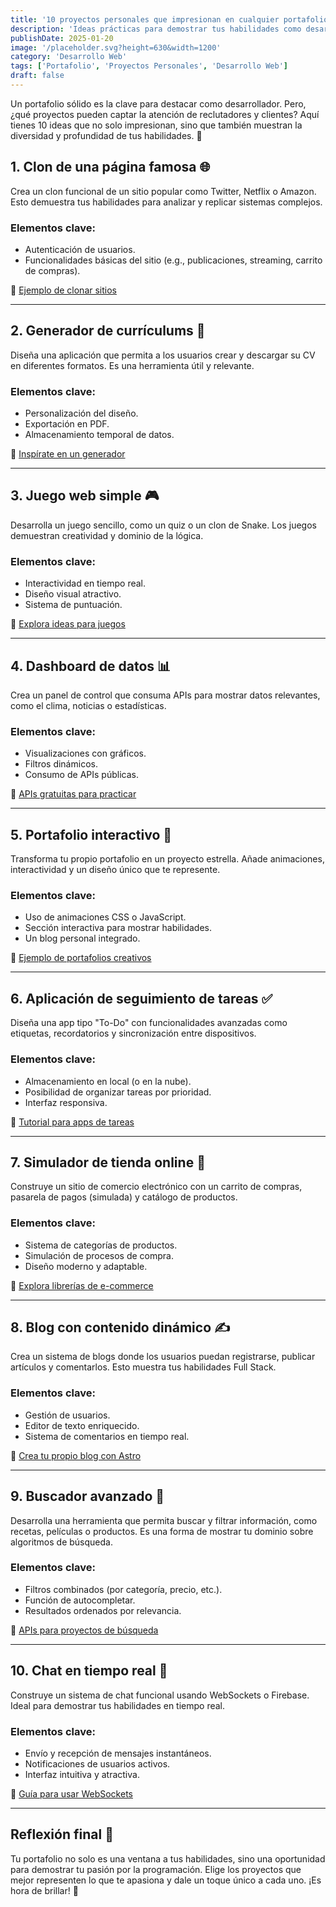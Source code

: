 ```yaml
---
title: '10 proyectos personales que impresionan en cualquier portafolio 🖼️'
description: 'Ideas prácticas para demostrar tus habilidades como desarrollador.'
publishDate: 2025-01-20
image: '/placeholder.svg?height=630&width=1200'
category: 'Desarrollo Web'
tags: ['Portafolio', 'Proyectos Personales', 'Desarrollo Web']
draft: false
---
```


Un portafolio sólido es la clave para destacar como desarrollador. Pero, ¿qué proyectos pueden captar la atención de reclutadores y clientes? Aquí tienes 10 ideas que no solo impresionan, sino que también muestran la diversidad y profundidad de tus habilidades. 🚀

## 1. **Clon de una página famosa** 🌐

Crea un clon funcional de un sitio popular como Twitter, Netflix o Amazon. Esto demuestra tus habilidades para analizar y replicar sistemas complejos.

### Elementos clave:

- Autenticación de usuarios.
- Funcionalidades básicas del sitio (e.g., publicaciones, streaming, carrito de compras).

🔗 [Ejemplo de clonar sitios](https://github.com/topics/clone)

---

## 2. **Generador de currículums** 📄

Diseña una aplicación que permita a los usuarios crear y descargar su CV en diferentes formatos. Es una herramienta útil y relevante.

### Elementos clave:

- Personalización del diseño.
- Exportación en PDF.
- Almacenamiento temporal de datos.

🔗 [Inspírate en un generador](https://react-pdf.org)

---

## 3. **Juego web simple** 🎮

Desarrolla un juego sencillo, como un quiz o un clon de Snake. Los juegos demuestran creatividad y dominio de la lógica.

### Elementos clave:

- Interactividad en tiempo real.
- Diseño visual atractivo.
- Sistema de puntuación.

🔗 [Explora ideas para juegos](https://phaser.io)

---

## 4. **Dashboard de datos** 📊

Crea un panel de control que consuma APIs para mostrar datos relevantes, como el clima, noticias o estadísticas.

### Elementos clave:

- Visualizaciones con gráficos.
- Filtros dinámicos.
- Consumo de APIs públicas.

🔗 [APIs gratuitas para practicar](https://public-apis.io)

---

## 5. **Portafolio interactivo** 💼

Transforma tu propio portafolio en un proyecto estrella. Añade animaciones, interactividad y un diseño único que te represente.

### Elementos clave:

- Uso de animaciones CSS o JavaScript.
- Sección interactiva para mostrar habilidades.
- Un blog personal integrado.

🔗 [Ejemplo de portafolios creativos](https://dribbble.com)

---

## 6. **Aplicación de seguimiento de tareas** ✅

Diseña una app tipo "To-Do" con funcionalidades avanzadas como etiquetas, recordatorios y sincronización entre dispositivos.

### Elementos clave:

- Almacenamiento en local (o en la nube).
- Posibilidad de organizar tareas por prioridad.
- Interfaz responsiva.

🔗 [Tutorial para apps de tareas](https://developer.mozilla.org)

---

## 7. **Simulador de tienda online** 🛒

Construye un sitio de comercio electrónico con un carrito de compras, pasarela de pagos (simulada) y catálogo de productos.

### Elementos clave:

- Sistema de categorías de productos.
- Simulación de procesos de compra.
- Diseño moderno y adaptable.

🔗 [Explora librerías de e-commerce](https://shopify.dev)

---

## 8. **Blog con contenido dinámico** ✍️

Crea un sistema de blogs donde los usuarios puedan registrarse, publicar artículos y comentarlos. Esto muestra tus habilidades Full Stack.

### Elementos clave:

- Gestión de usuarios.
- Editor de texto enriquecido.
- Sistema de comentarios en tiempo real.

🔗 [Crea tu propio blog con Astro](https://astro.build)

---

## 9. **Buscador avanzado** 🔎

Desarrolla una herramienta que permita buscar y filtrar información, como recetas, películas o productos. Es una forma de mostrar tu dominio sobre algoritmos de búsqueda.

### Elementos clave:

- Filtros combinados (por categoría, precio, etc.).
- Función de autocompletar.
- Resultados ordenados por relevancia.

🔗 [APIs para proyectos de búsqueda](https://www.themoviedb.org/documentation/api)

---

## 10. **Chat en tiempo real** 💬

Construye un sistema de chat funcional usando WebSockets o Firebase. Ideal para demostrar tus habilidades en tiempo real.

### Elementos clave:

- Envío y recepción de mensajes instantáneos.
- Notificaciones de usuarios activos.
- Interfaz intuitiva y atractiva.

🔗 [Guía para usar WebSockets](https://socket.io)

---

## Reflexión final 💭

Tu portafolio no solo es una ventana a tus habilidades, sino una oportunidad para demostrar tu pasión por la programación. Elige los proyectos que mejor representen lo que te apasiona y dale un toque único a cada uno. ¡Es hora de brillar! 🌟

